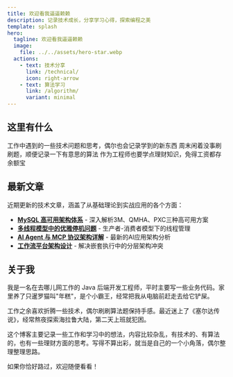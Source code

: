 ```yaml
---
title: 欢迎看我逼逼赖赖
description: 记录技术成长，分享学习心得，探索编程之美
template: splash
hero:
  tagline: 欢迎看我逼逼赖赖
  image:
    file: ../../assets/hero-star.webp
  actions:
    - text: 技术分享
      link: /technical/
      icon: right-arrow
    - text: 算法学习
      link: /algorithm/
      variant: minimal
---
```



## 这里有什么

<CardGrid stagger>
  <Card title="🖥️ 技术随笔" icon="laptop" href="/technical/">
    工作中遇到的一些技术问题和思考，偶尔也会记录学到的新东西
  </Card>
  <Card title="🧮 刷题记录" icon="puzzle" href="/algorithm/">
    周末闲着没事刷刷题，顺便记录一下有意思的算法
  </Card>
  <Card title="💰 理财日记" icon="approve-check" href="/investment/">
    作为工程师也要学点理财知识，免得工资都存余额宝
  </Card>
</CardGrid>

## 最新文章

近期更新的技术文章，涵盖了从基础理论到实战应用的各个方面：

- **[MySQL 高可用架构体系](/technical/database/mysql01/)** - 深入解析3M、QMHA、PXC三种高可用方案
- **[多线程模型中的优雅停机问题](/technical/concurrency/graceful-shutdown/)** - 生产者-消费者模型下的线程管理
- **[AI Agent 与 MCP 协议架构详解](/technical/ai/mcp01/)** - 最新的AI应用架构分析
- **[工作流平台架构设计](/technical/architecture/tech-arch01/)** - 解决嵌套执行中的分层架构冲突

## 关于我

我是一名在去哪儿网工作的 Java 后端开发工程师，平时主要写一些业务代码。家里养了只暹罗猫叫"年糕"，是个小霸王，经常把我从电脑前赶走去给它铲屎。

工作之余喜欢折腾一些技术，偶尔刷刷算法题保持手感。最近迷上了《塞尔达传说》，经常熬夜探索海拉鲁大陆，第二天上班就犯困。

这个博客主要记录一些工作和学习中的想法，内容比较杂乱，有技术的、有算法的，也有一些理财方面的思考。写得不算出彩，就当是自己的一个小角落，偶尔整理整理思路。

如果你恰好路过，欢迎随便看看！